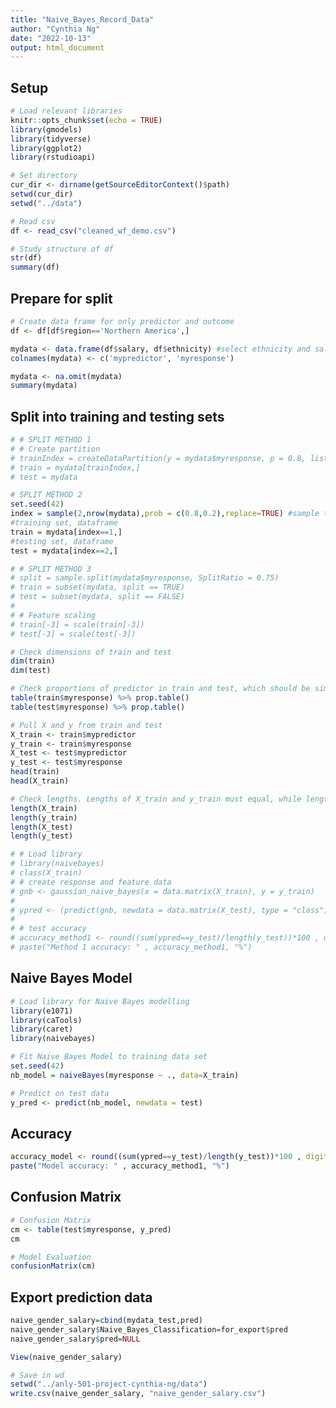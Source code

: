 ```yaml
---
title: "Naive_Bayes_Record_Data"
author: "Cynthia Ng"
date: "2022-10-13"
output: html_document
---
```


## Setup
```r
# Load relevant libraries
knitr::opts_chunk$set(echo = TRUE)
library(gmodels)
library(tidyverse)
library(ggplot2)
library(rstudioapi)

# Set directory
cur_dir <- dirname(getSourceEditorContext()$path)
setwd(cur_dir)
setwd("../data")

# Read csv
df <- read_csv("cleaned_wf_demo.csv")

# Study structure of df
str(df)
summary(df)
```

## Prepare for split
```r
# Create data frame for only predictor and outcome
df <- df[df$region=='Northern America',]

mydata <- data.frame(df$salary, df$ethnicity) #select ethnicity and salary
colnames(mydata) <- c('mypredictor', 'myresponse')

mydata <- na.omit(mydata)
summary(mydata)
```

## Split into training and testing sets
```r
# # SPLIT METHOD 1
# # Create partition
# trainIndex = createDataPartition(y = mydata$myresponse, p = 0.8, list = FALSE)
# train = mydata[trainIndex,]
# test = mydata

# SPLIT METHOD 2
set.seed(42)
index = sample(2,nrow(mydata),prob = c(0.8,0.2),replace=TRUE) #sample training and testing sets
#training set, dataframe
train = mydata[index==1,]
#testing set, dataframe
test = mydata[index==2,]

# # SPLIT METHOD 3
# split = sample.split(mydata$myresponse, SplitRatio = 0.75)
# train = subset(mydata, split == TRUE)
# test = subset(mydata, split == FALSE)
# 
# # Feature scaling
# train[-3] = scale(train[-3])
# test[-3] = scale(test[-3])

# Check dimensions of train and test
dim(train)
dim(test)

# Check proportions of predictor in train and test, which should be similar
table(train$myresponse) %>% prop.table()
table(test$myresponse) %>% prop.table()

# Pull X and y from train and test
X_train <- train$mypredictor
y_train <- train$myresponse
X_test <- test$mypredictor
y_test <- test$myresponse
head(train)
head(X_train)

# Check lengths. Lengths of X_train and y_train must equal, while lengths of X_test and y_test must equal.
length(X_train)
length(y_train)
length(X_test)
length(y_test)
```

```r
# # Load library
# library(naivebayes)
# class(X_train)
# # create response and feature data
# gnb <- gaussian_naive_bayes(x = data.matrix(X_train), y = y_train)
# 
# ypred <- (predict(gnb, newdata = data.matrix(X_test), type = "class")) 
# 
# # test accuracy
# accuracy_method1 <- round((sum(ypred==y_test)/length(y_test))*100 , digits = 0)
# paste("Method 1 accuracy: " , accuracy_method1, "%")
```


## Naive Bayes Model
```r
# Load library for Naive Bayes modelling
library(e1071)
library(caTools)
library(caret)
library(naivebayes)

# Fit Naive Bayes Model to training data set
set.seed(42)
nb_model = naiveBayes(myresponse ~ ., data=X_train)

# Predict on test data
y_pred <- predict(nb_model, newdata = test)
```
## Accuracy
```r
accuracy_model <- round((sum(ypred==y_test)/length(y_test))*100 , digits = 0)
paste("Model accuracy: " , accuracy_method1, "%")
```

## Confusion Matrix
```r
# Confusion Matrix
cm <- table(test$myresponse, y_pred)
cm

# Model Evaluation
confusionMatrix(cm)
```

## Export prediction data
```r
naive_gender_salary=cbind(mydata_test,pred)
naive_gender_salary$Naive_Bayes_Classification=for_export$pred
naive_gender_salary$pred=NULL

View(naive_gender_salary)

# Save in wd
setwd("../anly-501-project-cynthia-ng/data")
write.csv(naive_gender_salary, "naive_gender_salary.csv")
```